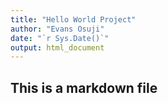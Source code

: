 ---
title: "Hello World Project"
author: "Evans Osuji"
date: "`r Sys.Date()`"
output: html_document
---
## This is a markdown file

